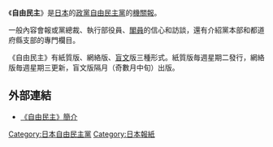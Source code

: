 《'''自由民主'''》是[[日本|日本]]的[[政黨|政黨]][[自由民主黨_(日本)|自由民主黨]]的[[機關報|機關報]]。

一般內容會報或黨總裁、執行部役員、[[國務大臣_(日本)|閣員]]的信心和訪談，還有介紹黨本部和都道府縣支部的專門欄目。

《自由民主》有紙質版、網絡版、[[盲文|盲文]]版三種形式。紙質版毎週星期二發行，網絡版毎週星期三更新，盲文版隔月（奇數月中旬）出版。

==外部連結==
* {{ja}}[http://www.jimin.jp/involved/paper/ 《自由民主》簡介]

[[Category:日本自由民主黨|Category:日本自由民主黨]]
[[Category:日本報紙|Category:日本報紙]]